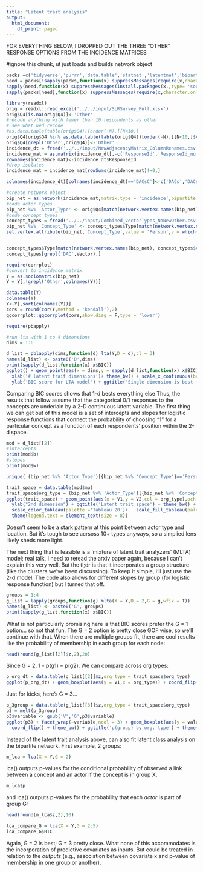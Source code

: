 ```yaml
---
title: "Latent trait analysis"
output:
  html_document:
    df_print: paged
---
```


<!-- Memo to Kyra and Mark -->

<!-- I was searching around for tools that do latent network space modeling more quickly, and found the lvm4net package (https://cran.r-project.org/web/packages/lvm4net/lvm4net.pdf). It's more standalone than latentnet, which integrates nicely with statnet and ergm capabilities. But on the upside, it is _very_ fast and turns out it has some really cool tools.  -->

<!-- Firstly, it performs latent trait analysis (see https://arxiv.org/abs/1301.2167 and https://arxiv.org/abs/1905.02659, same author as lvm4net package). The basic idea in this case is that the concepts survey respondents selected are essentially categorical traits. There's a lot of stats talk and monkey business behind that, but here's the upshot... -->

FOR EVERYTHING BELOW, I DROPPED OUT THE THREE "OTHER" RESPONSE OPTIONS FROM THE INCIDENCE MATRICES

#ignore this chunk, ut just loads and builds network object
```r

packs =c('tidyverse','purrr','data.table','statnet','latentnet','bipartite','lvm4net','ggthemes')
need = packs[!sapply(packs,function(x) suppressMessages(require(x,character.only=T)))]
sapply(need,function(x) suppressMessages(install.packages(x,,type= 'source')))
sapply(packs[need],function(x) suppressMessages(require(x,character.only=T)))

library(readxl)
orig = readxl::read_excel('../../input/SLRSurvey_Full.xlsx')
orig$Q4[is.na(orig$Q4)]<-'Other'
#recode anything with fewer than 10 respondents as other
# see what wed recode
#as.data.table(table(orig$Q4))[order(-N),][N<10,]
orig$Q4[orig$Q4 %in% as.data.table(table(orig$Q4))[order(-N),][N<10,]$V1] <- 'Other'
orig$Q4[grepl('Other',orig$Q4)]<-'Other'
incidence_dt = fread('../../input/NewAdjacencyMatrix_ColumnRenames.csv')
incidence_mat = as.matrix(incidence_dt[,-c('ResponseId','ResponseId_number','DK')])
rownames(incidence_mat)<-incidence_dt$ResponseId
#drop isolates
incidence_mat = incidence_mat[rowSums(incidence_mat)!=0,]

colnames(incidence_dt)[colnames(incidence_dt)=='DACsC']<-c('DACs','DACsC')

#create network object
bip_net = as.network(incidence_mat,matrix.type = 'incidence',bipartite = T,directed = F,loops = F)
#code actor types
bip_net %v% 'Actor_Type' <- orig$Q4[match(network.vertex.names(bip_net),orig$ResponseId)]
#code concept types
concept_types = fread('../../input/Combined_VectorTypes_NoNewOther.csv')
bip_net %v% 'Concept_Type' <- concept_types$Type[match(network.vertex.names(bip_net), concept_types$Vector)]
set.vertex.attribute(bip_net,'Concept_Type',value = 'Person',v = which(is.na(bip_net %v% 'Concept_Type')))


concept_types$Type[match(network.vertex.names(bip_net), concept_types$Vector)]
concept_types[grepl('DAC',Vector),]
```


```r
require(corrplot)
#convert to incidence matrix
Y = as.sociomatrix(bip_net)
Y = Y[,!grepl('Other',colnames(Y))]

data.table(Y)
colnames(Y)
Y<-Y[,sort(colnames(Y))]
cors = round(cor(Y,method = 'kendall'),2)
ggcorrplot::ggcorrplot(cors,show.diag = F,type = 'lower')
```


```r
require(pbapply)

#run lta with 1 to 4 dimensions
dims = 1:6

d_list = pblapply(dims,function(d) lta(Y,D = d),cl = 3)
names(d_list) <- paste0('D',dims)
print(sapply(d_list,function(x) x$BIC))
ggplot() + geom_point(aes(x = dims,y = sapply(d_list,function(x) x$BIC))) + 
  xlab('# latent trait dimensions')+ theme_bw() + scale_x_continuous(breaks=dims)+
  ylab('BIC score for LTA model') + ggtitle("Single dimension is best fit for LTA",'Lower BIC score = better fit to data')
```

Comparing BIC scores shows that 1-d bests everything else Thus, the results that follow assume that the categorical 0/1 responses to the concepts are underlain by a 2-D continuous latent variable. The first thing we can get out of this model is a set of intercepts and slopes for logistic response functions that connect the probability of choosing "1" for a particular concept as a function of each respondents' position within the 2-d space.

```r
mod = d_list[[2]]
#intercepts
print(mod$b)
#slopes
print(mod$w)
```

```r

unique( (bip_net %v% 'Actor_Type')[{bip_net %v% 'Concept_Type'}=='Person'])
```

```r
trait_space = data.table(mod$mu)
trait_space$org_type = (bip_net %v% 'Actor_Type')[{bip_net %v% 'Concept_Type'}=='Person']
ggplot(trait_space) + geom_point(aes(x = V1,y = V2,col = org_type),pch = 19,alpha = 0.6) + xlab('1st dimension') + 
  ylab("2nd dimension") + ggtitle('Latent trait space') + theme_bw() + 
  scale_color_tableau(palette ='Tableau 20')+   scale_fill_tableau(palette ='Tableau 20')+ 
  theme(legend.text = element_text(size = 8))
```
Doesn't seem to be a stark pattern at this point between actor type and location. But it's tough to see acrsoss 10+ types anyways, so a simplied lens likely sheds more light.

The next thing that is feasible is a 'mixture of latent trait analyzers' (MLTA) model; real talk, I need to reread the arxiv paper again, because I can't explain this very well. But the tl;dr is that it incorporates a group structure (like the clusters we've been discussing). To keep it simple, I'll just use the 2-d model. The code also allows for different slopes by group (for logistic response function) but I turned that off.

```r
groups = 1:4
g_list = lapply(groups,function(g) mlta(X = Y,D = 2,G = g,wfix = T))
names(g_list) <- paste0('G', groups)
print(sapply(g_list,function(x) x$BIC))
```

What is not particularly promising here is that BIC scores prefer the G = 1 option... so not that fun. The G = 2 option is pretty close GOF wise, so we'll continue with that. When there are multiple groups fit, there are cool results like the probability of membership in each group for each node:

```r
head(round(g_list[[2]]$z,2),20)
```

Since G = 2, 1 - p(g1) = p(g2). We can compare across org types:

```r
p_org_dt = data.table(g_list[[2]]$z,org_type = trait_space$org_type)
ggplot(p_org_dt) + geom_boxplot(aes(y = V1,x = org_type)) + coord_flip() + theme_bw() + ggtitle('p(group 1) by org. type')
```

Just for kicks, here's G = 3...

```r
p_3group = data.table(g_list[[3]]$z,org_type = trait_space$org_type)
p3 = melt(p_3group)
p3$variable <- gsub('V','G',p3$variable)
ggplot(p3) + facet_wrap(~variable,ncol = 3) + geom_boxplot(aes(y = value,x = org_type)) + 
  coord_flip() + theme_bw() + ggtitle('p(group) by org. type') + theme(axis.text = element_text(size = 6))
```
Instead of the latent trait analysis above, can also fit latent class analysis on the bipartite network. First example, 2 groups:
```r
m_lca = lca(X = Y,G = 2)
```

lca() outputs p-values for the conditional probability of observed a link between a concept and an actor if the concept is in group X. 
```r
m_lca$p
```

and lca() outputs p-values for the probability that each _actor_ is part of group G: 
```r
head(round(m_lca$z,2),10)
```

```r
lca_compare_G = lca(X = Y,G = 2:5)
lca_compare_G$BIC
```

Again, G = 2 is best; G = 3 pretty close. What none of this accommodates is the incorporation of predictive covariates as inputs. But could be treated in relation to the _outputs_ (e.g., association between covariate x and p-value of membership in one group or another).







